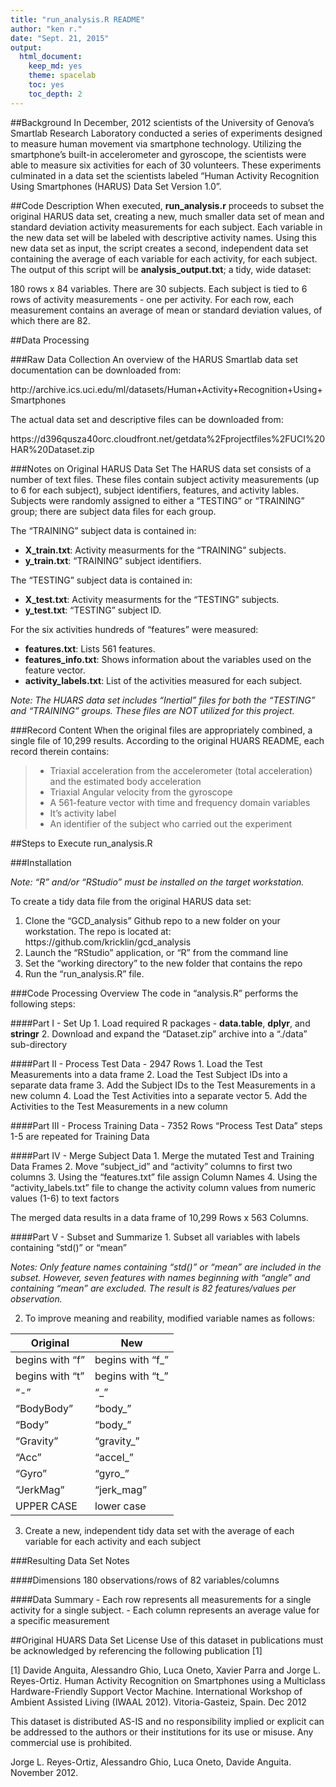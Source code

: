 ```yaml
---
title: "run_analysis.R README"
author: "ken r."
date: "Sept. 21, 2015"
output:
  html_document:
    keep_md: yes
    theme: spacelab
    toc: yes
    toc_depth: 2
---
```


##Background
In December, 2012 scientists of the University of Genova's Smartlab Research Laboratory conducted a series of experiments designed to measure human movement via smartphone technology. Utilizing the smartphone's built-in accelerometer and gyroscope, the scientists were able to measure six activities for each of 30 volunteers. These experiments culminated in a data set the scientists labeled "Human Activity Recognition Using Smartphones (HARUS) Data Set Version 1.0".

##Code Description
When executed, **run_analysis.r** proceeds to subset the original HARUS data set, creating a new, much smaller data set of mean and  standard deviation activity measurements for each subject. Each variable in the new data set will be labeled with descriptive activity names. Using this new data set as input, the script creates a second, independent data set containing the average of each variable for each activity, for each subject. The output of this script will be **analysis_output.txt**; a tidy, wide dataset:

180 rows x 84 variables.
There are 30 subjects. Each subject is tied to 6 rows of activity measurements - one per activity.
For each row, each measurement contains an average of mean or standard deviation values, of which there are 82.

##Data Processing

###Raw Data Collection
An overview of the HARUS Smartlab data set documentation can be downloaded from:

http://archive.ics.uci.edu/ml/datasets/Human+Activity+Recognition+Using+Smartphones

The actual data set and descriptive files can be downloaded from:

https://d396qusza40orc.cloudfront.net/getdata%2Fprojectfiles%2FUCI%20HAR%20Dataset.zip

###Notes on Original HARUS Data Set 
The HARUS data set consists of a number of text files. These files contain subject  activity measurements (up to 6 for each subject), subject identifiers, features, and activity lables. Subjects were randomly assigned to either a "TESTING" or "TRAINING" group; there are subject data files for each group. 

The "TRAINING" subject data is contained in:

- **X_train.txt**: Activity measurments for the "TRAINING" subjects.
- **y_train.txt**: "TRAINING" subject identifiers.

The "TESTING" subject data is contained in:

- **X_test.txt**: Activity measurments for the "TESTING" subjects.
- **y_test.txt**: "TESTING" subject ID.

For the six activities hundreds of "features" were measured:

- **features.txt**: Lists 561 features.
- **features_info.txt**: Shows information about the variables used on the feature vector.
- **activity_labels.txt**: List of the activities measured for each subject.

*Note: The HUARS data set includes "Inertial" files for both the "TESTING" and "TRAINING" groups. These files are NOT utilized for this project.*

###Record Content
When the original files are appropriately combined, a single file of 10,299 results. According to the original HUARS README, each record therein contains:

>- Triaxial acceleration from the accelerometer (total acceleration) and the estimated body acceleration
>- Triaxial Angular velocity from the gyroscope 
>- A 561-feature vector with time and frequency domain variables 
>- It's activity label 
>- An identifier of the subject who carried out the experiment


##Steps to Execute run_analysis.R

###Installation

*Note: "R" and/or "RStudio" must be installed on the target workstation.*

To create a tidy data file from the original HARUS data set:

1. Clone the "GCD_analysis" Github repo to a new folder on your workstation. The repo is located at:
https://github.com/kricklin/gcd_analysis
2. Launch the "RStudio" application, or "R" from the command line
3. Set the "working directory" to the new folder that contains the repo
4. Run the "run_analysis.R" file.

###Code Processing Overview
The code in "analysis.R" performs the following steps:

####Part I - Set Up
1. Load required R packages - **data.table**, **dplyr**, and **stringr**
2. Download and expand the "Dataset.zip" archive into a "./data" sub-directory

####Part II - Process Test Data - 2947 Rows
1. Load the Test Measurements into a data frame
2. Load the Test Subject IDs into a separate data frame
3. Add the Subject IDs to the Test Measurements in a new column
4. Load the Test Activities into a separate vector
5. Add the Activities to the Test Measurements in a new column

####Part III - Process Training Data - 7352 Rows
"Process Test Data" steps 1-5 are repeated for Training Data 

####Part IV - Merge Subject Data
1. Merge the mutated Test and Training Data Frames
2. Move "subject_id" and "activity" columns to first two columns
3. Using the "features.txt" file assign Column Names
4. Using the "activity_labels.txt" file to change the activity column values from numeric values (1-6) to text factors

The merged data results in a data frame of 10,299 Rows x 563 Columns.

####Part V - Subset and Summarize
1. Subset all variables with labels containing "std()" or "mean"

*Notes: Only feature names containing "std()" or "mean" are included in the subset. However, seven features with names  beginning with "angle" and containing "mean" are excluded. The result is 82 features/values per observation.*
 
2. To improve meaning and reability, modified variable names as follows:

 Original        | New
 ----------------|-----------------
 begins with "f" | begins with "f_"
 begins with "t" | begins with "t_"
 "-"             | "\_"
 "BodyBody"      | "body_"
 "Body"          | "body_"
 "Gravity"       | "gravity_"
 "Acc"           | "accel_"
 "Gyro"          | "gyro_"
 "JerkMag"       | "jerk_mag"
 UPPER CASE      | lower case

3. Create a new, independent tidy data set with the average of each variable for each activity and each subject

###Resulting Data Set Notes

####Dimensions
180 observations/rows of 82 variables/columns

####Data Summary
- Each row represents all measurements for a single activity  for a single subject.
- Each column represents an average value for a specific measurement
 
##Original HUARS Data Set License
Use of this dataset in publications must be acknowledged by referencing the following publication [1] 

[1] Davide Anguita, Alessandro Ghio, Luca Oneto, Xavier Parra and Jorge L. Reyes-Ortiz. Human Activity Recognition on Smartphones using a Multiclass Hardware-Friendly Support Vector Machine. International Workshop of Ambient Assisted Living (IWAAL 2012). Vitoria-Gasteiz, Spain. Dec 2012

This dataset is distributed AS-IS and no responsibility implied or explicit can be addressed to the authors or their institutions for its use or misuse. Any commercial use is prohibited.

Jorge L. Reyes-Ortiz, Alessandro Ghio, Luca Oneto, Davide Anguita. November 2012.